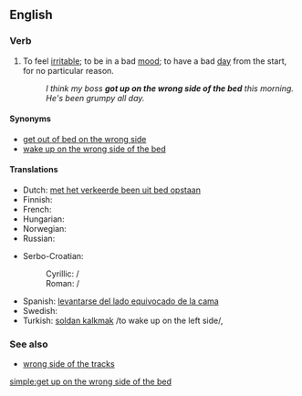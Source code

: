 ==English==

===Verb===
{{infl|en|verb|head=to [[get]] [[up]] [[on]] [[the]] [[wrong]] [[side]] [[of]] [[the]] [[bed]]}}

# {{idiom}} To feel [[irritable]]; to be in a bad [[mood]]; to have a bad [[day]] from the start, for no particular reason.
#: ''I think my boss '''got up on the wrong side of the bed''' this morning.  He's been grumpy all day.''

====Synonyms====
* [[get out of bed on the wrong side]]
* [[wake up on the wrong side of the bed]]

====Translations====
{{trans-top|to feel irritable without a particular reason}}
* Dutch: [[met het verkeerde been uit bed opstaan]]
* Finnish: {{t|fi|nousta sängystä väärällä jalalla}}
* French: {{t+|fr|se lever du pied gauche}}
* Hungarian: {{t-|hu|bal lábbal kel fel}}
* Norwegian: {{t|no|stå opp på feil side av sengen}}
* Russian: {{t|ru|встать не с той ноги|tr=vstat' ne s toj nogí|sc=Cyrl}} {{qualifier|lit.: "get up on the wrong foot"}}
{{trans-mid}}
* Serbo-Croatian:
*: Cyrillic: {{tø|sh|устати на лијеву ногу|alt=у̀стати на лије̑вӯ но̏гу|sc=Cyrl|xs=Serbo-Croatian}} / {{tø|sh|устати на леву ногу|alt=у̀стати на ле̑вӯ но̏гу|sc=Cyrl|xs=Serbo-Croatian}}
*: Roman: {{tø|sh|ustati na lijevu nogu|alt=ùstati na lijȇvū nȍgu|xs=Serbo-Croatian}} / {{tø|sh|ustati na levu nogu|alt=ùstati na lȇvū nȍgu|xs=Serbo-Croatian}}
* Spanish: [[levantarse del lado equivocado de la cama]]
* Swedish: {{t-|sv|stiga upp på fel sida}}
* Turkish: [[soldan kalkmak]] /to wake up on the left side/,  {{t|tr|tersinden kalkmak}}
{{trans-bottom}}

===See also===
* [[wrong side of the tracks]]

[[simple:get up on the wrong side of the bed]]